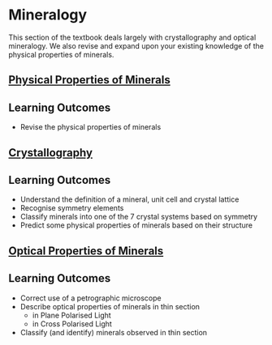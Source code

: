 # Mineralogy

This section of the textbook deals largely with crystallography and optical mineralogy. We also revise and expand upon your existing knowledge of the physical properties of minerals. 


## [Physical Properties of Minerals]("https://orthospar.github.io/AppMinPet/mineralogy/physical.html")

:::{.callout-note}
## Learning Outcomes
 - Revise the physical properties of minerals
:::

## [Crystallography]("https://orthospar.github.io/AppMinPet/mineralogy/crystallography.html")

:::{.callout-note}
## Learning Outcomes
 - Understand the definition of a mineral, unit cell and crystal lattice
 - Recognise symmetry elements
 - Classify minerals into one of the 7 crystal systems based on symmetry
 - Predict some physical properties of minerals based on their structure
:::

## [Optical Properties of Minerals]("https://orthospar.github.io/AppMinPet/mineralogy/optical.html")

:::{.callout-note}
## Learning Outcomes
 - Correct use of a petrographic microscope
 - Describe optical properties of minerals in thin section
    - in Plane Polarised Light
    - in Cross Polarised Light
 - Classify (and identify) minerals observed in thin section
:::